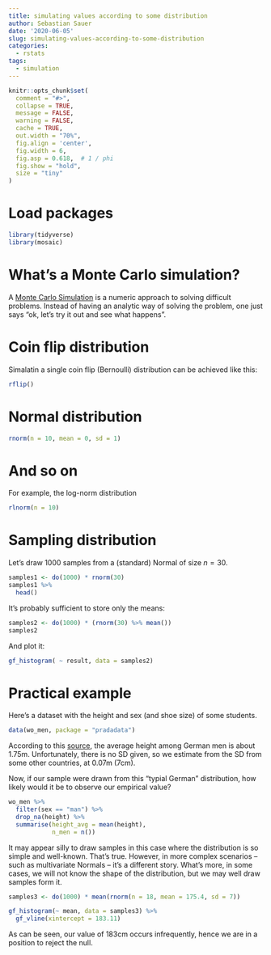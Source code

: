 ```yaml
---
title: simulating values according to some distribution
author: Sebastian Sauer
date: '2020-06-05'
slug: simulating-values-according-to-some-distribution
categories:
  - rstats
tags:
  - simulation
---
```




```r
knitr::opts_chunk$set(
  comment = "#>",
  collapse = TRUE,
  message = FALSE,
  warning = FALSE,
  cache = TRUE,
  out.width = "70%",
  fig.align = 'center',
  fig.width = 6,
  fig.asp = 0.618,  # 1 / phi
  fig.show = "hold",
  size = "tiny"
)
```



# Load packages

```r
library(tidyverse)
library(mosaic)
```


# What's a Monte Carlo simulation?

A [Monte Carlo Simulation](https://en.wikipedia.org/wiki/Monte_Carlo_method) is a numeric approach to solving difficult problems. Instead of having an analytic way of solving the problem, one just says "ok, let's try it out and see what happens".


# Coin flip distribution


Simalatin a single coin flip (Bernoulli) distribution can be achieved like this:


```r
rflip()
```


# Normal distribution

```r
rnorm(n = 10, mean = 0, sd = 1)
```




# And so on


For example, the log-norm distribution

```r
rlnorm(n = 10)
```



# Sampling distribution


Let's draw 1000 samples from a (standard) Normal of size $n=30$.

```r
samples1 <- do(1000) * rnorm(30)
samples1 %>% 
  head()
```

It's probably sufficient to store only the means:

```r
samples2 <- do(1000) * (rnorm(30) %>% mean())
samples2
```


And plot it:

```r
gf_histogram( ~ result, data = samples2)
```



# Practical example

Here's a dataset with the height and sex (and shoe size) of some students.

```r
data(wo_men, package = "pradadata")
```

According to this [source](https://en.wikipedia.org/wiki/Average_human_height_by_country), the average height among German men is about 1.75m. Unfortunately, there is no SD given, so we estimate from the SD from some other countries, at 0.07m (7cm).

Now, if our sample were drawn from this "typial German" distribution, how likely would it be to observe our empirical value?


```r
wo_men %>% 
  filter(sex == "man") %>% 
  drop_na(height) %>% 
  summarise(height_avg = mean(height),
            n_men = n())
```

It may appear silly to draw samples in this case where the distribution is so simple and well-known. That's true. However, in more complex scenarios -- such as multivariate Normals -- it's a different story. What's more, in some cases, we will not know the shape of the distribution, but we may well draw samples form it.


```r
samples3 <- do(1000) * mean(rnorm(n = 18, mean = 175.4, sd = 7))
```


```r
gf_histogram(~ mean, data = samples3) %>% 
  gf_vline(xintercept = 183.11)
```


As can be seen, our value of 183cm occurs infrequently, hence we are in a position to reject the null.



